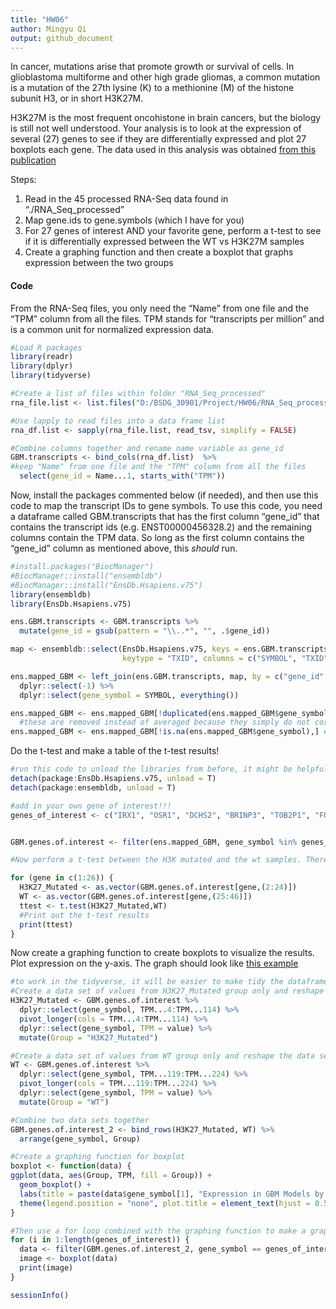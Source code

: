 ---
title: "HW06"
author: Mingyu Qi
output: github_document
---

In cancer, mutations arise that promote growth or survival of cells. In glioblastoma multiforme and other high grade gliomas, a common mutation is a mutation of the 27th lysine (K) to a methionine (M) of the histone subunit H3, or in short H3K27M. 

H3K27M is the most frequent oncohistone in brain cancers, but the biology is still not well understood. Your analysis is to look at the expression of several (27) genes to see if they are differentially expressed and plot 27 boxplots each gene. The data used in this analysis was obtained [from this publication](https://pubmed.ncbi.nlm.nih.gov/31085178/) 

Steps: 

  1. Read in the 45 processed RNA-Seq data found in "./RNA_Seq_processed"
  2. Map gene.ids to gene.symbols (which I have for you)
  3. For 27 genes of interest AND your favorite gene, perform a t-test to see if it is differentially expressed between the WT vs H3K27M samples
  4. Create a graphing function and then create a boxplot that graphs expression between the two groups
  
  
#### Code

From the RNA-Seq files, you only need the "Name" from one file and the "TPM" column from all the files. TPM stands for "transcripts per million" and is a common unit for normalized expression data. 
```{r load in data}

#Load R packages
library(readr)
library(dplyr)
library(tidyverse)

#Create a list of files within folder "RNA_Seq_processed"
rna_file.list <- list.files("D:/BSDG_30901/Project/HW06/RNA_Seq_processed", recursive = TRUE, full.names = TRUE)

#Use lapply to read files into a data frame list 
rna_df.list <- sapply(rna_file.list, read_tsv, simplify = FALSE)

#Combine columns together and rename name variable as gene_id
GBM.transcripts <- bind_cols(rna_df.list)  %>%
#keep "Name" from one file and the "TPM" column from all the files
  select(gene_id = Name...1, starts_with("TPM")) 

```


Now, install the packages commented below (if needed), and then use this code to map the transcript IDs to gene symbols. To use this code, you need a dataframe called GBM.transcripts that has the first column "gene_id" that contains the transcript ids (e.g. ENST00000456328.2) and the remaining columns contain the TPM data. So long as the first column contains the "gene_id" column as mentioned above, this *should* run.
```{r map gene.ids to gene.symbols using ensembldb}

#install.packages("BiocManager")
#BiocManager::install("ensembldb")
#BiocManager::install("EnsDb.Hsapiens.v75")
library(ensembldb)
library(EnsDb.Hsapiens.v75)

ens.GBM.transcripts <- GBM.transcripts %>% 
  mutate(gene_id = gsub(pattern = "\\..*", "", .$gene_id))

map <- ensembldb::select(EnsDb.Hsapiens.v75, keys = ens.GBM.transcripts$gene_id,
                         keytype = "TXID", columns = c("SYMBOL", "TXID"))

ens.mapped_GBM <- left_join(ens.GBM.transcripts, map, by = c("gene_id" = "TXID")) %>% 
  dplyr::select(-1) %>% 
  dplyr::select(gene_symbol = SYMBOL, everything())

ens.mapped_GBM <- ens.mapped_GBM[!duplicated(ens.mapped_GBM$gene_symbol),] #remove duplicated gene symbols
  #these are removed instead of averaged because they simply do not correlate particularly well. 
ens.mapped_GBM <- ens.mapped_GBM[!is.na(ens.mapped_GBM$gene_symbol),] #remove NA values

```



Do the t-test and make a table of the t-test results!

```{r t.test for difference between a bunch of genes}
#run this code to unload the libraries from before, it might be helpful because the select() function from dplyr might be hidden otherwise
detach(package:EnsDb.Hsapiens.v75, unload = T)
detach(package:ensembldb, unload = T)

#add in your own gene of interest!!! 
genes_of_interest <- c("IRX1", "OSR1", "DCHS2", "BRINP3", "TOB2P1", "FOXD1", "ZFPM2", "GLB1", "ALG5", "TRIM4", "ADARB2", "PCDHGA11", "IDH1", "EGFR", "MGMT", "TERT", "PTEN", "TP53", "RB1", "PTEN", "ATRX", "PDGFRA", "PIK3CA", "MICA", "CDKN2A", "EZH2", "BRD2")


GBM.genes.of.interest <- filter(ens.mapped_GBM, gene_symbol %in% genes_of_interest)

#Now perform a t-test between the H3K mutated and the wt samples. There are many ways to do this actually, you can use a for loop or you could do the tidy alternative with broom(), but the for loop is probably the easiest

for (gene in c(1:26)) {
  H3K27_Mutated <- as.vector(GBM.genes.of.interest[gene,(2:24)])
  WT <- as.vector(GBM.genes.of.interest[gene,(25:46)])
  ttest <- t.test(H3K27_Mutated,WT)
  #Print out the t-test results
  print(ttest)
}

```



Now create a graphing function to create boxplots to visualize the results. Plot expression on the y-axis. The graph should look like [this example](IRX1_example.png)

```{r create a graphing function}
#to work in the tidyverse, it will be easier to make tidy the dataframe first
#Create a data set of values from H3K27_Mutated group only and reshape the data set from wide to long
H3K27_Mutated <- GBM.genes.of.interest %>%
  dplyr::select(gene_symbol, TPM...4:TPM...114) %>%
  pivot_longer(cols = TPM...4:TPM...114) %>%
  dplyr::select(gene_symbol, TPM = value) %>%
  mutate(Group = "H3K27_Mutated")

#Create a data set of values from WT group only and reshape the data set from wide to long
WT <- GBM.genes.of.interest %>%
  dplyr::select(gene_symbol, TPM...119:TPM...224) %>%
  pivot_longer(cols = TPM...119:TPM...224) %>%
  dplyr::select(gene_symbol, TPM = value) %>%
  mutate(Group = "WT")

#Combine two data sets together
GBM.genes.of.interest_2 <- bind_rows(H3K27_Mutated, WT) %>%
  arrange(gene_symbol, Group)

#Create a graphing function for boxplot
boxplot <- function(data) {
ggplot(data, aes(Group, TPM, fill = Group)) +
  geom_boxplot() + 
  labs(title = paste(data$gene_symbol[1], "Expression in GBM Models by \n H3K27 Mutated or WT Status"), x = "H3K27\n", y = "\nExpression_(TPM)") +
  theme(legend.position = "none", plot.title = element_text(hjust = 0.5))
}

#Then use a for loop combined with the graphing function to make a graph for all your genes of interest 
for (i in 1:length(genes_of_interest)) {
  data <- filter(GBM.genes.of.interest_2, gene_symbol == genes_of_interest[i])
  image <- boxplot(data)
  print(image)
}

```


```{r reproducibility}
sessionInfo()
```

